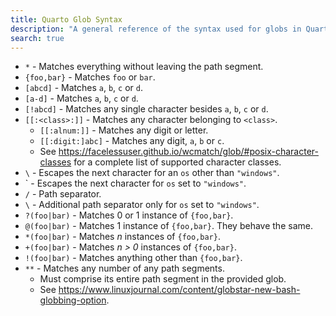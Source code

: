```yaml
---
title: Quarto Glob Syntax
description: "A general reference of the syntax used for globs in Quarto."
search: true
---
```


-   `*` - Matches everything without leaving the path segment.
-   `{foo,bar}` - Matches `foo` or `bar`.
-   `[abcd]` - Matches `a`, `b`, `c` or `d`.
-   `[a-d]` - Matches `a`, `b`, `c` or `d`.
-   `[!abcd]` - Matches any single character besides `a`, `b`, `c` or `d`.
-   `[[:<class>:]]` - Matches any character belonging to `<class>`.
    -   `[[:alnum:]]` - Matches any digit or letter.
    -   `[[:digit:]abc]` - Matches any digit, `a`, `b` or `c`.
    -   See <https://facelessuser.github.io/wcmatch/glob/#posix-character-classes> for a complete list of supported character classes.
-   `\` - Escapes the next character for an `os` other than `"windows"`.
-   \` - Escapes the next character for `os` set to `"windows"`.
-   `/` - Path separator.
-   `\` - Additional path separator only for `os` set to `"windows"`.
-   `?(foo|bar)` - Matches 0 or 1 instance of `{foo,bar}`.
-   `@(foo|bar)` - Matches 1 instance of `{foo,bar}`. They behave the same.
-   `*(foo|bar)` - Matches *n* instances of `{foo,bar}`.
-   `+(foo|bar)` - Matches *n \> 0* instances of `{foo,bar}`.
-   `!(foo|bar)` - Matches anything other than `{foo,bar}`.
-   `**` - Matches any number of any path segments.
    -   Must comprise its entire path segment in the provided glob.
    -   See <https://www.linuxjournal.com/content/globstar-new-bash-globbing-option>.


